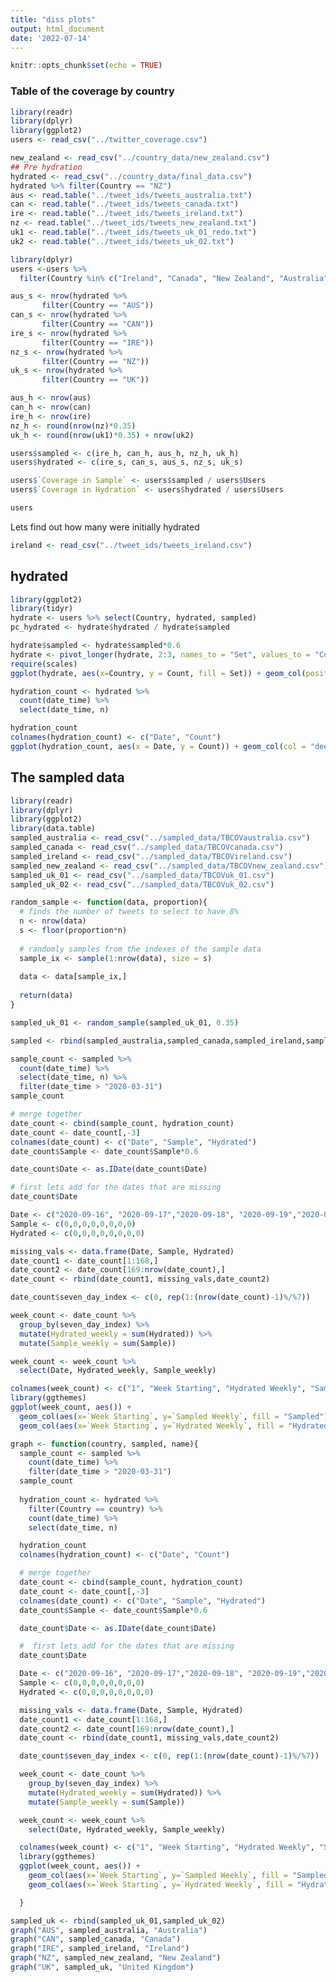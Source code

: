 ---
title: "diss plots"
output: html_document
date: '2022-07-14'
---

```{r setup, include=FALSE}
knitr::opts_chunk$set(echo = TRUE)
```

### Table of the coverage by country
```{r}
library(readr)
library(dplyr)
library(ggplot2)
users <- read_csv("../twitter_coverage.csv")

new_zealand <- read_csv("../country_data/new_zealand.csv")
## Pre hydration
hydrated <- read_csv("../country_data/final_data.csv")
hydrated %>% filter(Country == "NZ")
aus <- read.table("../tweet_ids/tweets_australia.txt")
can <- read.table("../tweet_ids/tweets_canada.txt")
ire <- read.table("../tweet_ids/tweets_ireland.txt")
nz <- read.table("../tweet_ids/tweets_new_zealand.txt")
uk1 <- read.table("../tweet_ids/tweets_uk_01_redo.txt")
uk2 <- read.table("../tweet_ids/tweets_uk_02.txt")

```

```{r}
library(dplyr)
users <-users %>% 
  filter(Country %in% c("Ireland", "Canada", "New Zealand", "Australia", "The United Kingdom"))

aus_s <- nrow(hydrated %>%
       filter(Country == "AUS"))
can_s <- nrow(hydrated %>%
       filter(Country == "CAN"))
ire_s <- nrow(hydrated %>%
       filter(Country == "IRE"))
nz_s <- nrow(hydrated %>%
       filter(Country == "NZ"))
uk_s <- nrow(hydrated %>%
       filter(Country == "UK"))

aus_h <- nrow(aus)
can_h <- nrow(can)
ire_h <- nrow(ire)
nz_h <- round(nrow(nz)*0.35)
uk_h <- round(nrow(uk1)*0.35) + nrow(uk2)

users$sampled <- c(ire_h, can_h, aus_h, nz_h, uk_h)
users$hydrated <- c(ire_s, can_s, aus_s, nz_s, uk_s)

```

```{r}
users$`Coverage in Sample` <- users$sampled / users$Users 
users$`Coverage in Hydration` <- users$hydrated / users$Users 

users
```
Lets find out how many were initially hydrated
```{r}
ireland <- read_csv("../tweet_ids/tweets_ireland.csv")
```

## hydrated 
```{r}
library(ggplot2)
library(tidyr)
hydrate <- users %>% select(Country, hydrated, sampled)
pc_hydrated <- hydrate$hydrated / hydrate$sampled

hydrate$sampled <- hydrate$sampled*0.6
hydrate <- pivot_longer(hydrate, 2:3, names_to = "Set", values_to = "Count")
require(scales)
ggplot(hydrate, aes(x=Country, y = Count, fill = Set)) + geom_col(position = "dodge") + theme_classic() + labs(title = "Sampled Data vs Hydrated Tweets by COuntry") + scale_y_continuous(labels = comma) + scale_fill_manual(values = c("tomato1", "deepskyblue3"))
```

```{r}
hydration_count <- hydrated %>%
  count(date_time) %>%
  select(date_time, n)

hydration_count
colnames(hydration_count) <- c("Date", "Count")
ggplot(hydration_count, aes(x = Date, y = Count)) + geom_col(col = "deepskyblue3", fill = "deepskyblue3") + theme_classic()

```

## The sampled data
```{r}
library(readr)
library(dplyr)
library(ggplot2)
library(data.table)
sampled_australia <- read_csv("../sampled_data/TBCOVaustralia.csv")
sampled_canada <- read_csv("../sampled_data/TBCOVcanada.csv")
sampled_ireland <- read_csv("../sampled_data/TBCOVireland.csv")
sampled_new_zealand <- read_csv("../sampled_data/TBCOVnew_zealand.csv")
sampled_uk_01 <- read_csv("../sampled_data/TBCOVuk_01.csv")
sampled_uk_02 <- read_csv("../sampled_data/TBCOVuk_02.csv")

random_sample <- function(data, proportion){
  # finds the number of tweets to select to have 8%
  n <- nrow(data)
  s <- floor(proportion*n)
    
  # randomly samples from the indexes of the sample data
  sample_ix <- sample(1:nrow(data), size = s)
  
  data <- data[sample_ix,]
  
  return(data)
}

sampled_uk_01 <- random_sample(sampled_uk_01, 0.35)

sampled <- rbind(sampled_australia,sampled_canada,sampled_ireland,sampled_new_zealand,sampled_uk_01,sampled_uk_02)

sample_count <- sampled %>%
  count(date_time) %>%
  select(date_time, n) %>%
  filter(date_time > "2020-03-31") 
sample_count

# merge together
date_count <- cbind(sample_count, hydration_count)
date_count <- date_count[,-3]
colnames(date_count) <- c("Date", "Sample", "Hydrated")
date_count$Sample <- date_count$Sample*0.6

date_count$Date <- as.IDate(date_count$Date)

# first lets add for the dates that are missing
date_count$Date

Date <- c("2020-09-16", "2020-09-17","2020-09-18", "2020-09-19","2020-09-20", "2020-09-21","2020-09-22", "2020-09-23")
Sample <- c(0,0,0,0,0,0,0,0)
Hydrated <- c(0,0,0,0,0,0,0,0)

missing_vals <- data.frame(Date, Sample, Hydrated)
date_count1 <- date_count[1:168,]
date_count2 <- date_count[169:nrow(date_count),]
date_count <- rbind(date_count1, missing_vals,date_count2)

date_count$seven_day_index <- c(0, rep(1:(nrow(date_count)-1)%/%7))

week_count <- date_count %>%
  group_by(seven_day_index) %>%
  mutate(Hydrated_weekly = sum(Hydrated)) %>%
  mutate(Sample_weekly = sum(Sample))

week_count <- week_count %>%
  select(Date, Hydrated_weekly, Sample_weekly)

colnames(week_count) <- c("1", "Week Starting", "Hydrated Weekly", "Sampled Weekly")
library(ggthemes)
ggplot(week_count, aes()) + 
  geom_col(aes(x=`Week Starting`, y=`Sampled Weekly`, fill = "Sampled"),alpha = 0.5) +
  geom_col(aes(x=`Week Starting`, y=`Hydrated Weekly`, fill = "Hydrated"),alpha = 1) + theme_tufte() + labs(title = "Distribution of Sampled and Hydrated Data over time")


```

```{r}

graph <- function(country, sampled, name){
  sample_count <- sampled %>%
    count(date_time) %>%
    filter(date_time > "2020-03-31") 
  sample_count
  
  hydration_count <- hydrated %>%
    filter(Country == country) %>%
    count(date_time) %>%
    select(date_time, n)

  hydration_count
  colnames(hydration_count) <- c("Date", "Count")

  # merge together
  date_count <- cbind(sample_count, hydration_count)
  date_count <- date_count[,-3]
  colnames(date_count) <- c("Date", "Sample", "Hydrated")
  date_count$Sample <- date_count$Sample*0.6

  date_count$Date <- as.IDate(date_count$Date)

  #  first lets add for the dates that are missing
  date_count$Date

  Date <- c("2020-09-16", "2020-09-17","2020-09-18", "2020-09-19","2020-09-20", "2020-09-21","2020-09-22", "2020-09-23")
  Sample <- c(0,0,0,0,0,0,0,0)
  Hydrated <- c(0,0,0,0,0,0,0,0)

  missing_vals <- data.frame(Date, Sample, Hydrated)
  date_count1 <- date_count[1:168,]
  date_count2 <- date_count[169:nrow(date_count),]
  date_count <- rbind(date_count1, missing_vals,date_count2)

  date_count$seven_day_index <- c(0, rep(1:(nrow(date_count)-1)%/%7))

  week_count <- date_count %>%
    group_by(seven_day_index) %>%
    mutate(Hydrated_weekly = sum(Hydrated)) %>%
    mutate(Sample_weekly = sum(Sample))

  week_count <- week_count %>%
    select(Date, Hydrated_weekly, Sample_weekly)

  colnames(week_count) <- c("1", "Week Starting", "Hydrated Weekly", "Sampled Weekly")
  library(ggthemes)
  ggplot(week_count, aes()) + 
    geom_col(aes(x=`Week Starting`, y=`Sampled Weekly`, fill = "Sampled"),alpha = 0.5) +
    geom_col(aes(x=`Week Starting`, y=`Hydrated Weekly`, fill = "Hydrated"),alpha = 1) + theme_tufte() + labs(title = paste("Distribution of Sampled and Hydrated Data:", name))

  }


```

```{r}
sampled_uk <- rbind(sampled_uk_01,sampled_uk_02)
graph("AUS", sampled_australia, "Australia")
graph("CAN", sampled_canada, "Canada")
graph("IRE", sampled_ireland, "Ireland")
graph("NZ", sampled_new_zealand, "New Zealand")
graph("UK", sampled_uk, "United Kingdom")
```

